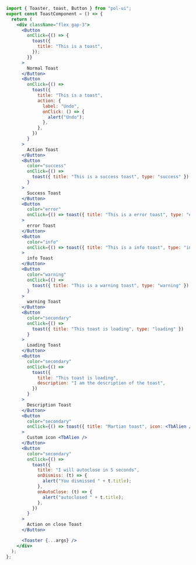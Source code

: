 ```jsx
import { Toaster, toast, Button } from "pol-ui";
export const ToastComponent = () => {
  return (
    <div className="flex gap-3">
      <Button
        onClick={() => {
          toast({
            title: "This is a toast",
          });
        }}
      >
        Normal Toast
      </Button>
      <Button
        onClick={() =>
          toast({
            title: "This is a toast",
            action: {
              label: "Undo",
              onClick: () => {
                alert("Undo");
              },
            },
          })
        }
      >
        Action Toast
      </Button>
      <Button
        color="success"
        onClick={() =>
          toast({ title: "This is a success toast", type: "success" })
        }
      >
        Success Toast
      </Button>
      <Button
        color="error"
        onClick={() => toast({ title: "This is a error toast", type: "error" })}
      >
        error Toast
      </Button>
      <Button
        color="info"
        onClick={() => toast({ title: "This is a info toast", type: "info" })}
      >
        info Toast
      </Button>
      <Button
        color="warning"
        onClick={() =>
          toast({ title: "This is a warning toast", type: "warning" })
        }
      >
        warning Toast
      </Button>
      <Button
        color="secondary"
        onClick={() =>
          toast({ title: "This toast is loading", type: "loading" })
        }
      >
        Loading Toast
      </Button>
      <Button
        color="secondary"
        onClick={() =>
          toast({
            title: "This toast is loading",
            description: "I am the description of the toast",
          })
        }
      >
        Description Toast
      </Button>
      <Button
        color="secondary"
        onClick={() => toast({ title: "Martian toast", icon: <TbAlien /> })}
      >
        Custom icon <TbAlien />
      </Button>
      <Button
        color="secondary"
        onClick={() =>
          toast({
            title: "I will autoclose in 5 seconds",
            onDismiss: (t) => {
              alert("You dismissed " + t.title);
            },
            onAutoClose: (t) => {
              alert("autoclosed " + t.title);
            },
          })
        }
      >
        Action on close Toast
      </Button>

      <Toaster {...args} />
    </div>
  );
};
```
